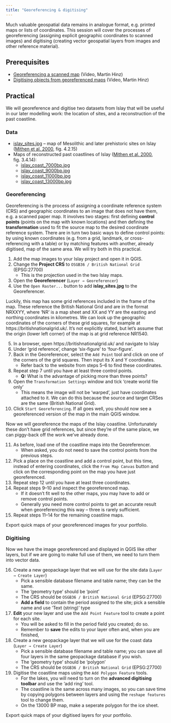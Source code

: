 ```yaml
---
title: "Georeferencing & digitising"
---
```


Much valuable geospatial data remains in analogue format, e.g. printed maps or lists of coordinates.
This session will cover the processes of georeferencing (assigning explicit geographic coordinates to scanned images) and digitising (creating vector geospatial layers from images and other reference material).

## Prerequisites

* [Georeferencing a scanned map](https://tube.switch.ch/videos/ced6a6f9) (Video, Martin Hinz)
* [Digitising objects from georeferenced maps](https://tube.switch.ch/videos/51fb9bf6) (Video, Martin Hinz)

## Practical

We will georeference and digitise two datasets from Islay that will be useful in our later modelling work: the location of sites, and a reconstruction of the past coastline.

### Data

* [islay_sites.jpg](islay/islay_sites.jpg) – map of Mesolithic and later prehistoric sites on Islay ([Mithen et al. 2000](bibliography.html#mithen2000), fig. 4.2.15)
* Maps of reconstructed past coastlines of Islay ([Mithen et al. 2000](bibliography.html#mithen2000), fig. 3.4.14):
  * [islay_coast_7000bp.jpg](islay/islay_coast_7000bp.jpg)
  * [islay_coast_9000bp.jpg](islay/islay_coast_9000bp.jpg)
  * [islay_coast_11000bp.jpg](islay/islay_coast_11000bp.jpg)
  * [islay_coast_13000bp.jpg](islay/islay_coast_13000bp.jpg)

### Georeferencing

Georeferencing is the process of assigning a coordinate reference system (CRS) and geographic coordinates to an image that does not have them, e.g. a scanned paper map.
It involves two stages: first defining **control points** (points on the map with known locations) and then defining the **transformation** used to fit the source map to the desired coordinate reference system.
There are in turn two basic ways to define control points: by using known coordinates (e.g. from a grid, landmark, or cross-referencing with a table) or by matching features with another, already digitised, map of the same area.
We will try both in this practical.

1. Add the map images to your Islay project and open it in QGIS.
2. Change the **Project CRS** to `OSGB36 / British National Grid` (EPSG:27700)
    * This is the projection used in the two Islay maps.
3. Open the **Georeferencer** (`Layer → Georeferencer`)
4. Use the `Open Raster...` button to add **islay_sites.jpg** to the Georeferencer.

Luckily, this map has some grid references included in the frame of the map.
These reference the British National Grid and are in the format NRXXYY, where 'NR' is a map sheet and XX and YY are the easting and northing coordinates in kilometres.
We can look up the geographic coordinates of the corners of these grid squares, for example at https://britishnationalgrid.uk/.
It's not explicitly stated, but let's assume that the origin (lower left corner) of the map is at grid reference NR1540.

5. In a browser, open https://britishnationalgrid.uk/ and navigate to Islay
6. Under 'grid reference', change 'six-figure' to 'four-figure'.
7. Back in the Georeferencer, select the `Add Point` tool and click on one of the corners of the grid squares. Then input its X and Y coordinates.
    * Refer back to the website from steps 5–6 to find these coordinates.
8. Repeat step 7 until you have at least three control points.
    * **Q:** What is the advantage of picking more than three points?
9. Open the `Transformation Settings` window and tick 'create world file only'
    * This means the image will not be 'warped', just have coordinates attached to it. We can do this because the source and target CRSes are the same (British National Grid).
10. Click `Start Georeferencing`. If all goes well, you should now see a georeferenced version of the map in the main QGIS window.

Now we will georeference the maps of the Islay coastline.
Unfortunately these don't have grid references, but since they're of the same place, we can piggy-back off the work we've already done.

11. As before, load one of the coastline maps into the Georeferencer.
    * When asked, you do not need to save the control points from the previous steps.
12. Pick a place on the coastline and add a control point, but this time, instead of entering coordinates, click the `From Map Canvas` button and click on the corresponding point on the map you have just georeferenced.
13. Repeat step 12 until you have at least three coordinates.
14. Repeat steps 9–10 and inspect the georeferenced map.
    * If it doesn't fit well to the other maps, you may have to add or remove control points.
    * Generally you need more control points to get an accurate result when georeferencing this way – three is rarely sufficient.
15. Repeat steps 11–14 for the remaining coastline maps.

Export quick maps of your georeferenced images for your portfolio.

### Digitising

Now we have the image georeferenced and displayed in QGIS like other layers, but if we are going to make full use of them, we need to turn them into vector data.

16. Create a new geopackage layer that we will use for the site data (`Layer → Create Layer`)
    * Pick a sensible database filename and table name; they can be the same.
    * The 'geometry type' should be 'point'
    * The CRS should be `OSGB36 / British National Grid` (EPSG:27700)
    * **Add a field** to contain the period assigned to the site; pick a sensible name and use 'Text (string)' type
17. **Edit** your new layer and use the `Add Point Feature` tool to create a point for each site.
    * You will be asked to fill in the period field you created; do so.
    * Remember to **save** the edits to your layer often and, when you are finished, 
18. Create a new geopackage layer that we will use for the coast data (`Layer → Create Layer`)
    * Pick a sensible database filename and table name; you can save all four layers in the same geopackage database if you wish.
    * The 'geometry type' should be 'polygon'
    * The CRS should be `OSGB36 / British National Grid` (EPSG:27700)
19. Digitise the coastline maps using the `Add Polygon Feature` tools.
    * For the lakes, you will need to turn on the **advanced digitising toolbar** and use the 'add ring' tool.
    * The coastline is the same across many images, so you can save time by copying polygons between layers and using the `reshape features` tool to change them.
    * On the 13000 BP map, make a seperate polygon for the ice sheet.

Export quick maps of your digitised layers for your portfolio.
